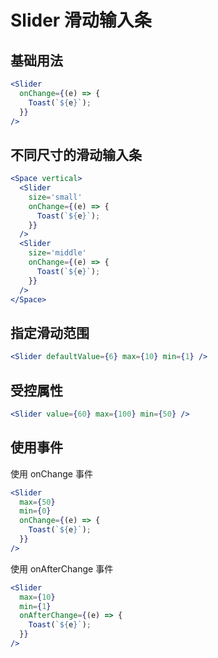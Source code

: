 # Slider 滑动输入条

## 基础用法

```jsx
<Slider
  onChange={(e) => {
    Toast(`${e}`);
  }}
/>
```

## 不同尺寸的滑动输入条

```jsx
<Space vertical>
  <Slider
    size='small'
    onChange={(e) => {
      Toast(`${e}`);
    }}
  />
  <Slider
    size='middle'
    onChange={(e) => {
      Toast(`${e}`);
    }}
  />
</Space>
```

## 指定滑动范围

```jsx
<Slider defaultValue={6} max={10} min={1} />
```

## 受控属性

```jsx
<Slider value={60} max={100} min={50} />
```

## 使用事件

使用 onChange 事件

```jsx
<Slider
  max={50}
  min={0}
  onChange={(e) => {
    Toast(`${e}`);
  }}
/>
```

使用 onAfterChange 事件

```jsx
<Slider
  max={10}
  min={1}
  onAfterChange={(e) => {
    Toast(`${e}`);
  }}
/>
```
